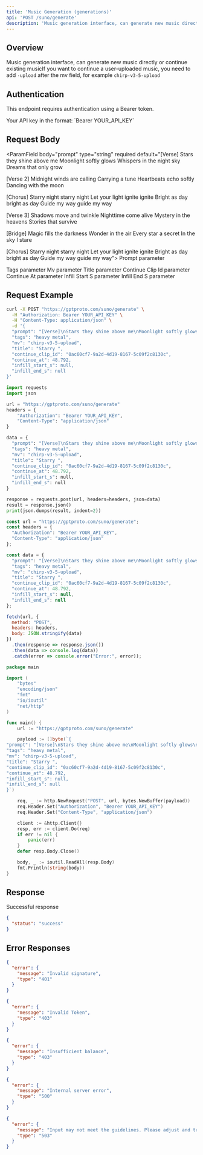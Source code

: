 ```yaml
---
title: 'Music Generation (generations)'
api: 'POST /suno/generate'
description: 'Music generation interface, can generate new music directly or continue existing musicIf you want to continue a user-uploaded music, you need to add `-upload` after the mv field, for example `chirp-v3-5-upload`'
---
```


## Overview

Music generation interface, can generate new music directly or continue existing musicIf you want to continue a user-uploaded music, you need to add `-upload` after the mv field, for example `chirp-v3-5-upload`

## Authentication

This endpoint requires authentication using a Bearer token.

<ParamField header="Authorization" type="string" required default="sk-***********">
  Your API key in the format: `Bearer YOUR_API_KEY`
</ParamField>

## Request Body

<ParamField body="prompt" type="string" required default="[Verse]
Stars they shine above me
Moonlight softly glows
Whispers in the night sky
Dreams that only grow

[Verse 2]
Midnight winds are calling
Carrying a tune
Heartbeats echo softly
Dancing with the moon

[Chorus]
Starry night starry night
Let your light ignite ignite
Bright as day bright as day
Guide my way guide my way

[Verse 3]
Shadows move and twinkle
Nighttime come alive
Mystery in the heavens
Stories that survive

[Bridge]
Magic fills the darkness
Wonder in the air
Every star a secret
In the sky I stare

[Chorus]
Starry night starry night
Let your light ignite ignite
Bright as day bright as day
Guide my way guide my way">
  Prompt parameter
</ParamField>

<ParamField body="tags" type="string"  default="heavy metal">
  Tags parameter
</ParamField>

<ParamField body="mv" type="string"  default="chirp-v3-5-upload">
  Mv parameter
</ParamField>

<ParamField body="title" type="string"  default="Starry ">
  Title parameter
</ParamField>

<ParamField body="continue_clip_id" type="string"  default="0ac60cf7-9a2d-4d19-8167-5c09f2c8130c">
  Continue Clip Id parameter
</ParamField>

<ParamField body="continue_at" type="number"  default="48.792">
  Continue At parameter
</ParamField>

<ParamField body="infill_start_s" type="string"  default="None">
  Infill Start S parameter
</ParamField>

<ParamField body="infill_end_s" type="string"  default="None">
  Infill End S parameter
</ParamField>

## Request Example

<CodeGroup>

```bash cURL
curl -X POST "https://gptproto.com/suno/generate" \
  -H "Authorization: Bearer YOUR_API_KEY" \
  -H "Content-Type: application/json" \
  -d '{
  "prompt": "[Verse]\nStars they shine above me\nMoonlight softly glows\nWhispers in the night sky\nDreams that only grow\n\n[Verse 2]\nMidnight winds are calling\nCarrying a tune\nHeartbeats echo softly\nDancing with the moon\n\n[Chorus]\nStarry night starry night\nLet your light ignite ignite\nBright as day bright as day\nGuide my way guide my way\n\n[Verse 3]\nShadows move and twinkle\nNighttime come alive\nMystery in the heavens\nStories that survive\n\n[Bridge]\nMagic fills the darkness\nWonder in the air\nEvery star a secret\nIn the sky I stare\n\n[Chorus]\nStarry night starry night\nLet your light ignite ignite\nBright as day bright as day\nGuide my way guide my way",
  "tags": "heavy metal",
  "mv": "chirp-v3-5-upload",
  "title": "Starry ",
  "continue_clip_id": "0ac60cf7-9a2d-4d19-8167-5c09f2c8130c",
  "continue_at": 48.792,
  "infill_start_s": null,
  "infill_end_s": null
}'
```

```python Python
import requests
import json

url = "https://gptproto.com/suno/generate"
headers = {
    "Authorization": "Bearer YOUR_API_KEY",
    "Content-Type": "application/json"
}

data = {
  "prompt": "[Verse]\nStars they shine above me\nMoonlight softly glows\nWhispers in the night sky\nDreams that only grow\n\n[Verse 2]\nMidnight winds are calling\nCarrying a tune\nHeartbeats echo softly\nDancing with the moon\n\n[Chorus]\nStarry night starry night\nLet your light ignite ignite\nBright as day bright as day\nGuide my way guide my way\n\n[Verse 3]\nShadows move and twinkle\nNighttime come alive\nMystery in the heavens\nStories that survive\n\n[Bridge]\nMagic fills the darkness\nWonder in the air\nEvery star a secret\nIn the sky I stare\n\n[Chorus]\nStarry night starry night\nLet your light ignite ignite\nBright as day bright as day\nGuide my way guide my way",
  "tags": "heavy metal",
  "mv": "chirp-v3-5-upload",
  "title": "Starry ",
  "continue_clip_id": "0ac60cf7-9a2d-4d19-8167-5c09f2c8130c",
  "continue_at": 48.792,
  "infill_start_s": null,
  "infill_end_s": null
}

response = requests.post(url, headers=headers, json=data)
result = response.json()
print(json.dumps(result, indent=2))
```

```javascript JavaScript
const url = "https://gptproto.com/suno/generate";
const headers = {
  "Authorization": "Bearer YOUR_API_KEY",
  "Content-Type": "application/json"
};

const data = {
  "prompt": "[Verse]\nStars they shine above me\nMoonlight softly glows\nWhispers in the night sky\nDreams that only grow\n\n[Verse 2]\nMidnight winds are calling\nCarrying a tune\nHeartbeats echo softly\nDancing with the moon\n\n[Chorus]\nStarry night starry night\nLet your light ignite ignite\nBright as day bright as day\nGuide my way guide my way\n\n[Verse 3]\nShadows move and twinkle\nNighttime come alive\nMystery in the heavens\nStories that survive\n\n[Bridge]\nMagic fills the darkness\nWonder in the air\nEvery star a secret\nIn the sky I stare\n\n[Chorus]\nStarry night starry night\nLet your light ignite ignite\nBright as day bright as day\nGuide my way guide my way",
  "tags": "heavy metal",
  "mv": "chirp-v3-5-upload",
  "title": "Starry ",
  "continue_clip_id": "0ac60cf7-9a2d-4d19-8167-5c09f2c8130c",
  "continue_at": 48.792,
  "infill_start_s": null,
  "infill_end_s": null
};

fetch(url, {
  method: "POST",
  headers: headers,
  body: JSON.stringify(data)
})
  .then(response => response.json())
  .then(data => console.log(data))
  .catch(error => console.error("Error:", error));
```

```go Go
package main

import (
    "bytes"
    "encoding/json"
    "fmt"
    "io/ioutil"
    "net/http"
)

func main() {
    url := "https://gptproto.com/suno/generate"

    payload := []byte(`{
"prompt": "[Verse]\nStars they shine above me\nMoonlight softly glows\nWhispers in the night sky\nDreams that only grow\n\n[Verse 2]\nMidnight winds are calling\nCarrying a tune\nHeartbeats echo softly\nDancing with the moon\n\n[Chorus]\nStarry night starry night\nLet your light ignite ignite\nBright as day bright as day\nGuide my way guide my way\n\n[Verse 3]\nShadows move and twinkle\nNighttime come alive\nMystery in the heavens\nStories that survive\n\n[Bridge]\nMagic fills the darkness\nWonder in the air\nEvery star a secret\nIn the sky I stare\n\n[Chorus]\nStarry night starry night\nLet your light ignite ignite\nBright as day bright as day\nGuide my way guide my way",
"tags": "heavy metal",
"mv": "chirp-v3-5-upload",
"title": "Starry ",
"continue_clip_id": "0ac60cf7-9a2d-4d19-8167-5c09f2c8130c",
"continue_at": 48.792,
"infill_start_s": null,
"infill_end_s": null
}`)

    req, _ := http.NewRequest("POST", url, bytes.NewBuffer(payload))
    req.Header.Set("Authorization", "Bearer YOUR_API_KEY")
    req.Header.Set("Content-Type", "application/json")

    client := &http.Client{}
    resp, err := client.Do(req)
    if err != nil {
        panic(err)
    }
    defer resp.Body.Close()

    body, _ := ioutil.ReadAll(resp.Body)
    fmt.Println(string(body))
}
```

</CodeGroup>

## Response

<ResponseField name="Success" type="200">
  Successful response

```json
{
  "status": "success"
}
```
</ResponseField>

## Error Responses

<ResponseExample>

```json 401 - Invalid signature
{
  "error": {
    "message": "Invalid signature",
    "type": "401"
  }
}
```

```json 403 - Invalid Token
{
  "error": {
    "message": "Invalid Token",
    "type": "403"
  }
}
```

```json 403 - Insufficient balance
{
  "error": {
    "message": "Insufficient balance",
    "type": "403"
  }
}
```

```json 500 - Internal server error
{
  "error": {
    "message": "Internal server error",
    "type": "500"
  }
}
```

```json 503 - Content policy violation
{
  "error": {
    "message": "Input may not meet the guidelines. Please adjust and try again.",
    "type": "503"
  }
}
```

</ResponseExample>

